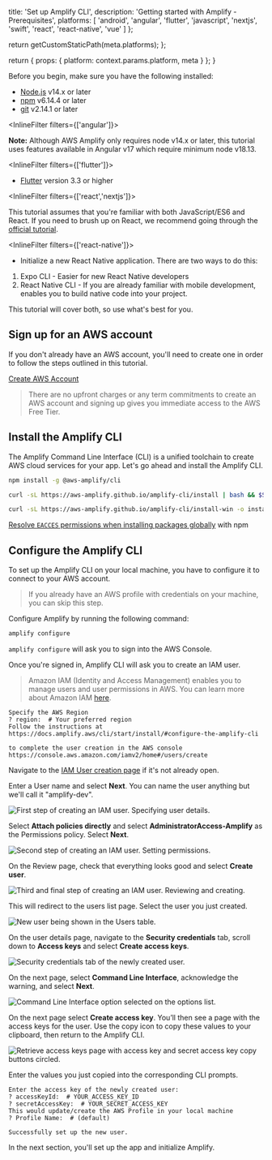 
  title: 'Set up Amplify CLI',
  description: 'Getting started with Amplify - Prerequisites',
  platforms: [
    'android',
    'angular',
    'flutter',
    'javascript',
    'nextjs',
    'swift',
    'react',
    'react-native',
    'vue'
  ]
};

  return getCustomStaticPath(meta.platforms);
};

  return {
    props: {
      platform: context.params.platform,
      meta
    }
  };
}

Before you begin, make sure you have the following installed:

- [Node.js](https://nodejs.org/) v14.x or later
- [npm](https://www.npmjs.com/) v6.14.4 or later
- [git](https://git-scm.com/) v2.14.1 or later

<InlineFilter filters={['angular']}>

<Callout>

**Note:** Although AWS Amplify only requires node v14.x or later, this tutorial uses features available in Angular v17 which require minimum node v18.13.

</Callout>

</InlineFilter>

<InlineFilter filters={['flutter']}>

- [Flutter](https://flutter.dev/docs/get-started/install) version 3.3 or higher

</InlineFilter>

<InlineFilter filters={['react','nextjs']}>

<Callout>

This tutorial assumes that you're familiar with both JavaScript/ES6 and React. If you need to brush up on React, we recommend going through the [official tutorial](https://react.dev/learn).

</Callout>

</InlineFilter>

<InlineFilter filters={['react-native']}>
- Initialize a new React Native application. There are two ways to do this:

1. Expo CLI - Easier for new React Native developers
2. React Native CLI - If you are already familiar with mobile development, enables you to build native code into your project.

This tutorial will cover both, so use what's best for you.

</InlineFilter>

## Sign up for an AWS account

If you don't already have an AWS account, you'll need to create one in order to follow the steps outlined in this tutorial.

[Create AWS Account](https://portal.aws.amazon.com/billing/signup?redirect_url=https%3A%2F%2Faws.amazon.com%2Fregistration-confirmation#/start)

> There are no upfront charges or any term commitments to create an AWS account and signing up gives you immediate access to the AWS Free Tier.

## Install the Amplify CLI

The Amplify Command Line Interface (CLI) is a unified toolchain to create AWS cloud services for your app. Let's go ahead and install the Amplify CLI.

<BlockSwitcher>

  <Block name="NPM">

```bash
npm install -g @aws-amplify/cli
```

  </Block>

  <Block name="cURL (Mac and Linux)">

```bash
curl -sL https://aws-amplify.github.io/amplify-cli/install | bash && $SHELL
```

  </Block>

  <Block name="cURL (Windows)">

```bash
curl -sL https://aws-amplify.github.io/amplify-cli/install-win -o install.cmd && install.cmd
```

  </Block>

</BlockSwitcher>

<Callout warning>

[Resolve `EACCES` permissions when installing packages globally](https://docs.npmjs.com/resolving-eacces-permissions-errors-when-installing-packages-globally) with npm

</Callout>

## Configure the Amplify CLI

To set up the Amplify CLI on your local machine, you have to configure it to connect to your AWS account.

> If you already have an AWS profile with credentials on your machine, you can skip this step.

Configure Amplify by running the following command:

```bash
amplify configure
```

`amplify configure` will ask you to sign into the AWS Console.

Once you're signed in, Amplify CLI will ask you to create an IAM user.

> Amazon IAM (Identity and Access Management) enables you to manage users and user permissions in AWS. You can learn more about Amazon IAM [here](https://aws.amazon.com/iam/).

```console
Specify the AWS Region
? region:  # Your preferred region
Follow the instructions at
https://docs.amplify.aws/cli/start/install/#configure-the-amplify-cli

to complete the user creation in the AWS console
https://console.aws.amazon.com/iamv2/home#/users/create
```

Navigate to the [IAM User creation page](https://console.aws.amazon.com/iamv2/home#/users/create) if it's not already open.

Enter a User name and select **Next**. You can name the user anything but we'll call it "amplify-dev".

![First step of creating an IAM user. Specifying user details.](/images/cli/user-creation/user-name.png)

Select **Attach policies directly** and select **AdministratorAccess-Amplify** as the Permissions policy. Select **Next**.

![Second step of creating an IAM user. Setting permissions.](/images/cli/user-creation/user-permissions.png)

On the Review page, check that everything looks good and select **Create user**.

![Third and final step of creating an IAM user. Reviewing and creating.](/images/cli/user-creation/user-review.png)

This will redirect to the users list page. Select the user you just created.

![New user being shown in the Users table.](/images/cli/user-creation/user-list.png)

On the user details page, navigate to the **Security credentials** tab, scroll down to **Access keys** and select **Create access keys**.

![Security credentials tab of the newly created user.](/images/cli/user-creation/create-access-keys.png)

On the next page, select **Command Line Interface**, acknowledge the warning, and select **Next**.

![Command Line Interface option selected on the options list.](/images/cli/user-creation/ack-page.png)

On the next page select **Create access key**. You’ll then see a page with the access keys for the user. Use the copy icon to copy these values to your clipboard, then return to the Amplify CLI.

![Retrieve access keys page with access key and secret access key copy buttons circled.](/images/cli/user-creation/access-keys-done.png)

Enter the values you just copied into the corresponding CLI prompts.

```console
Enter the access key of the newly created user:
? accessKeyId:  # YOUR_ACCESS_KEY_ID
? secretAccessKey:  # YOUR_SECRET_ACCESS_KEY
This would update/create the AWS Profile in your local machine
? Profile Name:  # (default)

Successfully set up the new user.
```

In the next section, you'll set up the app and initialize Amplify.
